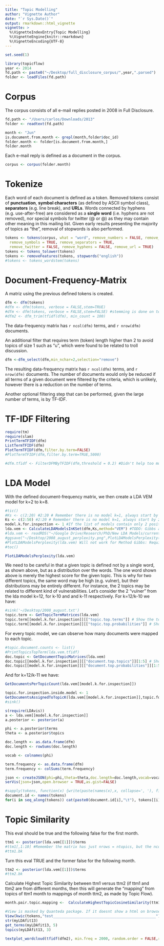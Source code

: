 ```yaml
---
title: "Topic Modelling"
author: "Vignette Author"
date: "`r Sys.Date()`"
output: rmarkdown::html_vignette
vignette: >
  %\VignetteIndexEntry{Topic Modelling}
  %\VignetteEngine{knitr::rmarkdown}
  %\VignetteEncoding{UTF-8}
---
```


```r
set.seed(1)
```


```r
library(topicflow)
year <- 2014
fd.path <- paste0("~/Desktop/full_disclosure_corpus/",year,".parsed")
folder <- loadFiles(fd.path)
```

# Corpus 

The corpus consists of all e-mail replies posted in 2008 in Full Disclosure.

```r
fd.path <- "/Users/carlos/Downloads/2013"
folder <- readtext(fd.path)
```


```r
month <- "Jun" 
is.document.from.month <- grepl(month,folder$doc_id)
folder.month <- folder[is.document.from.month,]
folder.month
```

Each e-mail reply is defined as a document in the corpus. 

```r
corpus <- corpus(folder.month)
```

# Tokenize 

Each word of each document is defined as a token. Removed tokens consist of **punctuation**, **symbol characters** (as defined by ASCII symbol class), **separators** (e.g. line break), and **URLs**. Words connected by hyphens (e.g. use-after-free) are considered as a **single word** (i.e. hyphens are not removed), nor special symbols for twitter (@ or @) as they may contain other meaning in this mailing list. Given early results presenting the majority of topics as "the", removal of stopwords is also performed.

```r
tokens <- tokens(corpus, what = "word", remove_numbers = FALSE, remove_punct = TRUE,
  remove_symbols = TRUE, remove_separators = TRUE,
  remove_twitter = FALSE, remove_hyphens = FALSE, remove_url = TRUE)
tokens <- tokens_tolower(tokens)
tokens <- removeFeatures(tokens, stopwords("english"))
#tokens <- tokens_wordstem(tokens)

```

# Document-Frequency-Matrix

A matriz using the previous defined tokens is created. 

```r
dfm <- dfm(tokens)
#dfm <- dfm(tokens, verbose = FALSE,stem=TRUE)
#dfm <- dfm(tokens, verbose = FALSE,stem=FALSE) #stemming is done on token block!
#dfm2 <- dfm_trim(tfidf(dfm), min_count = 100)
```

The data-frequency matrix has `r ncol(dfm)` terms, and `r nrow(dfm)` documents.

An additional filter that requires term (token) length higher than 2 to avoid topics of size 1 such as "u", which were found to be related to troll discussion.

```r
dfm <-dfm_select(dfm,min_nchar=2,selection="remove")
```

The resulting data-frequency matrix has `r ncol(dfm)` terms, and `r nrow(dfm)` documents. The number of documents would only be reduced if all terms of a given document were filtered by the criteria, which is unlikely, however there is a reduction on the number of terms.


Another optional filtering step that can be performed, given the large number of terms, is by TF-IDF. 

# TF-IDF Filtering

```r
require(tm)
require(slam)
PrintTermTFIDF(dfm)
ListTermTFIDF(dfm)
PlotTermTFIDF(dfm,filter.by.term=FALSE)
#PlotTermTFIDF(dfm,filter.by.term=TRUE,5000)
```

```r
#dfm.tfidf <- FilterDFMByTFIDF(dfm,threshold = 0.2) #Didn't help too much, let's leave it out for now
```


# LDA Model

With the defined document-frequency matrix, we then create a LDA VEM model for k=2 to k=8. 

```r
#tic()
#Ks <- c(2:20) #2:20 # Remember there is no model k=1, always start by 2 or LDA will crash.
Ks <- c(2:50) #2:20 # Remember there is no model k=1, always start by 2 or LDA will crash.
model.k.for.inspection <- 1 #If the list of models contain only 2 positions, then access it by either 1 or 2. Don't create a Ks <-c(10) and expect to access it at position 10, it will be on position 1! 
lda.vem <- CalculateLDAModelsInKSet(dfm,Ks,method="VEM") #TODO: Gibbs allow seeding. Knowledge source as seeds will def. be interesting. 
#lda.vem <- readRDS("~/Google Drive/Research/PhD/New LDA Models/current_model.rds")
#ggsave("~/Desktop/2008_august_perplexity.png",PlotLDAModelsPerplexity(lda.vem))
#PlotLDAModelsPerplexity(lda.vem) Will not work for Method Gibbs: Requires holdout.
#toc()
```

```r
PlotLDAModelsPerplexity(lda.vem)
```


We need to be careful in that a given topic is defined not by a single word, as shown above, but as a distribution over the words. The one word shown above is merely the highest score for the given topic. This is why for two different topics, the same word may be high (e.g. vulner), but their distributions may be entirely different. For instance, the 2 topics may be related to different kind of vulnerabilities. Let's consider the 2 "vulner" from the lda model k=12, for k-10 and and k-11 respectively. For k=12/k-10 we have:

```r
#sink('~/Desktop/2008_august.txt')
topic.term <- GetTopicTermMatrices(lda.vem)
topic.term[[model.k.for.inspection]][["topic.top.terms"]] # Show the top ordered TERMS of all topics for LDA model k=10 
topic.term[[model.k.for.inspection]][["topic.top.probabilities"]] # Show the top ordered TERMS PROBABILITIES of all topics for LDA model k=10 
```


For every topic model, we can observe how many documents were mapped to each topic.

```r
#topic.document.counts <- list()
#PrintTopicsTopTerm(lda.vem.tfidf)
doc.topic <- GetDocumentTopicMatrices(lda.vem)
doc.topic[[model.k.for.inspection]][["document.top.topics"]][1:5] # Show the top ordered TOPICS of all documents for LDA model k=10 for the first 5 documents
doc.topic[[model.k.for.inspection]][["document.top.probabilities"]][1:5] # Show the top ordered TOPICS PROBABILITIES of all documents for LDA model k=10 for the first 5 documents

```

And for k=12/k-11 we have:

```r
GetDocumentsPerTopicCount(lda.vem[[model.k.for.inspection]])
```

```r
topic.for.inspection.inside.model <- 1
GetDocumentsAssignedToTopicK(lda.vem[[model.k.for.inspection]],topic.for.inspection.inside.model)
#sink()
```

```r
s(require(LDAvis))
a <- lda.vem[[model.k.for.inspection]]
a.posterior <- posterior(a)

phi <- a.posterior$terms
theta <- a.posterior$topics

doc.length <- as.data.frame(dfm)
doc.length <- rowSums(doc.length)

vocab <- colnames(phi)

term.frequency <- as.data.frame(dfm)
term.frequency <- colSums(term.frequency)

json <- createJSON(phi=phi,theta=theta,doc.length=doc.length,vocab=vocab,term.frequency=term.frequency)
serVis(json=json,open.browser = TRUE,as.gist=FALSE)
```

```r
#sapply(tokens, function(x) {write(paste(names(x),x, collapse=', '), file="~/Desktop/termite_corpus.txt",append=TRUE)})
document.id <- names(tokens)
for(i in seq_along(tokens)) cat(paste0(document.id[i],"\t"), tokens[[i]], "\n", file = "~/Desktop/termite_corpus.txt",sep=" ",append = TRUE) # Remember to delete file or the append parameter will just add to the end of it. 
```

# Topic Similarity 

This eval should be true and the following false for the first month.
```r
ttm1 <- posterior(lda.vem[[1]])$terms
#ttm1[,1:10] #Remember the matrix has just nrows = ntopics, but the ncol is very large, all words!
#ttm1.bk
```

Turn this eval TRUE and the former false for the following month.
```r
ttm2 <- posterior(lda.vem[[1]])$terms
#ttm2.bk
```

Calculate Highest Topic Similarity between ttm1 versus ttm2 (if ttm1 and ttm2 are from different months, then this will generate the "mapping" from topics of ttm1 month to mappings of month ttm2, as made by Topic Flow).

```r
month.pair.topic.mapping <-  CalculateHighestTopicCosineSimilarity(ttm1,ttm2)
```




```r
#View is masked by Quanteda package. If it doesnt show a html on browser, load library(quanteda) before calling the lien below for kwic.
View(kwic(tokens,"test_______________________________________________")) #see context for token u since it is one of the words chosen to represent the topic
str(myLDAfit13)
get_terms(myLDAfit13, 5)
topics(myLDAfit13, 3)
```


```r
textplot_wordcloud(tfidf(dfm2), min.freq = 2000, random.order = FALSE,rot.per = 0,colors = RColorBrewer::brewer.pal(8,"Dark2"))
```

